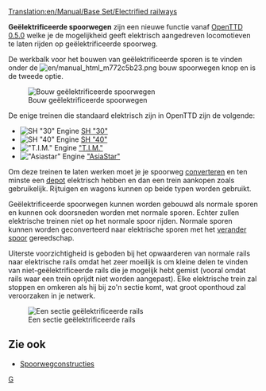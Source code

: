 [[Translation:en/Manual/Base Set/Electrified railways]]
{{nl/Typen spoorweg}}

'''Geëlektrificeerde spoorwegen''' zijn een nieuwe functie vanaf [[nl/Manual/OpenTTD|OpenTTD 0.5.0]] welke je de mogelijkheid geeft elektrisch aangedreven locomotieven te laten rijden op geëlektrificeerde spoorweg.

De werkbalk voor het bouwen van geëlektrificeerde sporen is te vinden onder de [[File:en/manual html m772c5b23.png]] bouw spoorwegen knop en is de tweede optie.

[[File:en/spoorwegmenu.png|none|Bouw geëlektrificeerde spoorwegen]]

De enige treinen die standaard elektrisch zijn in OpenTTD zijn de volgende:
*[[File:en/Sh30.png|SH "30" Engine]] [[nl/Manual/Base Set/Trains/SH "30"|SH "30"]]
*[[File:en/Sh40.png|SH "40" Engine]] [[nl/Manual/Base Set/Trains/SH "40"|SH "40"]]
*[[File:en/Tim.png|"T.I.M." Engine]] [[nl/Manual/Base Set/Trains/T.I.M.|"T.I.M."]]
*[[File:en/Asiastar.png|"Asiastar" Engine]] [[nl/Manual/Base Set/Trains/AsiaStar|"AsiaStar"]]

Om deze treinen te laten werken moet je je spoorweg [[nl/Manual/Verander spoortype|converteren]] en ten minste een [[nl/Manual/Depots|depot]] elektrisch hebben en dan een trein aankopen zoals gebruikelijk. Rijtuigen en wagons kunnen op beide typen worden gebruikt.

Geëlektrificeerde spoorwegen kunnen worden gebouwd als normale sporen en kunnen ook doorsneden worden met normale sporen. Echter zullen elektrische treinen niet op het normale spoor rijden. Normale sporen kunnen worden geconverteerd naar elektrische sporen met het [[nl/Manual/Verander spoortype|verander spoor]] gereedschap.

Uiterste voorzichtigheid is geboden bij het opwaarderen van normale rails naar elektrische rails omdat het zeer moeilijk is om kleine delen te vinden van niet-geëlektrificeerde rails die je mogelijk hebt gemist (vooral omdat rails waar een trein oprijdt niet worden aangepast). Elke elektrische trein zal stoppen en omkeren als hij bij zo'n sectie komt, wat groot oponthoud zal veroorzaken in je netwerk.

[[File:en/Erailways.png|none|frame|Een sectie geëlektrificeerde rails]]

{{nl/Kenmerken|0.5|text= 0.5.0}}

==Zie ook==
*[[nl/Manual/Spoorwegconstructies|Spoorwegconstructies]]

[[Category:nl/Constructie|G]]